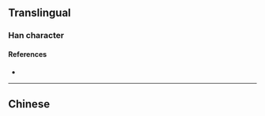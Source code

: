 {{character info/new}}
{{also|澦}}
==Translingual==

===Han character===
{{Han char|rn=85|rad=水|as=10|sn=13|four=|canj=ENNO|ids=⿰氵预}}

====References====
* {{Han ref|kx=0643.241|hdz=31711.080|uh=6EEA|ud=28394}}

----

==Chinese==
{{zh-see|澦}}